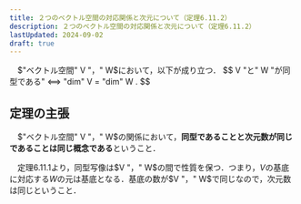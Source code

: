```yaml
---
title: ２つのベクトル空間の対応関係と次元について（定理6.11.2）
description: ２つのベクトル空間の対応関係と次元について（定理6.11.2）
lastUpdated: 2024-09-02
draft: true
---
```


<Card title="定理6.11.2">
　$"ベクトル空間" V "，" W$において，以下が成り立つ．
$$
V "と" W "が同型である"  <==> "dim" V = "dim" W .
$$
</Card>

## 定理の主張
　$"ベクトル空間" V "，" W$の関係において，**同型であることと次元数が同じであることは同じ概念である**ということ．

　定理6.11.1より，同型写像は$V "，" W$の間で性質を保つ．つまり，$V$の基底に対応する$W$の元は基底となる．基底の数が$V "，" W$で同じなので，次元数は同じということ．

